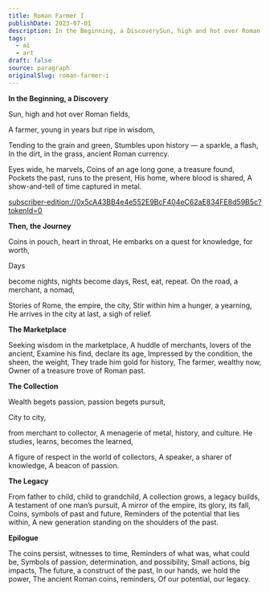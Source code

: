 ```yaml
---
title: Roman Farmer I
publishDate: 2023-07-01
description: In the Beginning, a DiscoverySun, high and hot over Roman fields,A farmer, young in years but ripe in wisdom,Tending to the grain and green, Stumbles......
tags:
  - ai
  - art
draft: false
source: paragraph
originalSlug: roman-farmer-i
---
```


**In the Beginning, a Discovery**

Sun, high and hot over Roman fields,

A farmer, young in years but ripe in wisdom,

Tending to the grain and green, Stumbles upon history — a sparkle, a flash, In the dirt, in the grass, ancient Roman currency.

Eyes wide, he marvels, Coins of an age long gone, a treasure found, Pockets the past, runs to the present, His home, where blood is shared, A show-and-tell of time captured in metal.

[subscriber-edition://0x5cA43BB4e4e552E9BcF404eC62aE834FE8d59B5c?tokenId=0](subscriber-edition://0x5cA43BB4e4e552E9BcF404eC62aE834FE8d59B5c?tokenId=0)

**Then, the Journey**

Coins in pouch, heart in throat, He embarks on a quest for knowledge, for worth,

Days

become nights, nights become days, Rest, eat, repeat. On the road, a merchant, a nomad,

Stories of Rome, the empire, the city, Stir within him a hunger, a yearning, He arrives in the city at last, a sigh of relief.

**The Marketplace**

Seeking wisdom in the marketplace, A huddle of merchants, lovers of the ancient, Examine his find, declare its age, Impressed by the condition, the sheen, the weight, They trade him gold for history, The farmer, wealthy now, Owner of a treasure trove of Roman past.

**The Collection**

Wealth begets passion, passion begets pursuit,

City to city,

from merchant to collector, A menagerie of metal, history, and culture. He studies, learns, becomes the learned,

A figure of respect in the world of collectors, A speaker, a sharer of knowledge, A beacon of passion.

**The Legacy**

From father to child, child to grandchild, A collection grows, a legacy builds, A testament of one man’s pursuit, A mirror of the empire, its glory, its fall, Coins, symbols of past and future, Reminders of the potential that lies within, A new generation standing on the shoulders of the past.

**Epilogue**

The coins persist, witnesses to time, Reminders of what was, what could be, Symbols of passion, determination, and possibility, Small actions, big impacts, The future, a construct of the past, In our hands, we hold the power, The ancient Roman coins, reminders, Of our potential, our legacy.